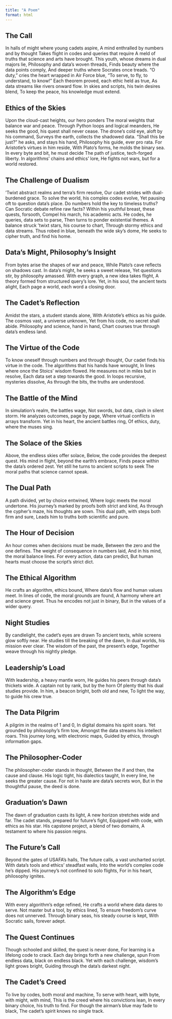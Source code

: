 ```yaml
---
title: "A Poem"
format: html
---
```




## The Call

In halls of might where young cadets aspire,
A mind enthralled by numbers and by thought
Takes flight in codes and queries that require
A meld of truths that science and arts have brought.
This youth, whose dreams in dual majors lie,
Philosophy and data's woven threads,
Finds beauty where the data points comply,
And deeper truths where Socrates once treads.
"O duty," cries the heart wrapped in Air Force blue,
"To serve, to fly, to understand, to know!"
Each theorem proved, each ethic held as true,
As data streams like rivers onward flow.
In skies and scripts, his twin desires blend,
To keep the peace, his knowledge must extend.

## Ethics of the Skies

Upon the cloud-cast heights, our hero ponders
The moral weights that balance war and peace.
Through Python loops and logical meanders,
He seeks the good, his quest shall never cease.
The drone's cold eye, aloft by his command,
Surveys the earth, collects the shadowed data.
"Shall this be just?" he asks, and stays his hand,
Philosophy his guide, ever pro rata.
For Aristotle’s virtues in him reside,
With Plato's forms, he molds the binary sea.
In every byte and bit, he must decide
The path of justice, tech-forged liberty.
In algorithms’ chains and ethics’ lore,
He fights not wars, but for a world restored.

## The Challenge of Dualism

'Twixt abstract realms and terra's firm resolve,
Our cadet strides with dual-burdened grace.
To solve the world, his complex codes evolve,
Yet pausing oft to question data’s place.
Do numbers hold the key to timeless truths?
Can Socratic debate refine raw facts?
Within his youthful breast, these quests, forsooth,
Compel his march, his academic acts.
He codes, he queries, data sets to parse,
Then turns to ponder existential themes.
A balance struck 'twixt stars, his course to chart,
Through stormy ethics and data streams.
Thus robed in blue, beneath the wide sky’s dome,
He seeks to cipher truth, and find his home.

## Data’s Might, Philosophy’s Insight

From bytes arise the shapes of war and peace,
While Plato’s cave reflects on shadows cast.
In data’s might, he seeks a sweet release,
Yet questions stir, by philosophy amassed.
With every graph, a new idea takes flight,
A theory formed from structured query’s lore.
Yet, in his soul, the ancient texts alight,
Each page a world, each word a closing door.

## The Cadet’s Reflection

Amidst the stars, a student stands alone,
With Aristotle's ethics as his guide.
The cosmos vast, a universe unknown,
Yet from his code, no secret shall abide.
Philosophy and science, hand in hand,
Chart courses true through data’s endless land.

## The Virtue of the Code

To know oneself through numbers and through thought,
Our cadet finds his virtue in the code.
The algorithms that his hands have wrought,
In lines where once the Stoics’ wisdom flowed.
He measures not in miles but in resolve,
Each data set a step towards the good.
In loops recursive, mysteries dissolve,
As through the bits, the truths are understood.

## The Battle of the Mind

In simulation’s realm, the battles wage,
Not swords, but data, clash in silent storm.
He analyzes outcomes, page by page,
Where virtual conflicts in arrays transform.
Yet in his heart, the ancient battles ring,
Of ethics, duty, where the muses sing.

## The Solace of the Skies

Above, the endless skies offer solace,
Below, the code provides the deepest quest.
His mind in flight, beyond the earth’s embrace,
Finds peace within the data’s ordered zest.
Yet still he turns to ancient scripts to seek
The moral paths that science cannot speak.

## The Dual Path

A path divided, yet by choice entwined,
Where logic meets the moral undertone.
His journey's marked by proofs both strict and kind,
As through the cypher's maze, his thoughts are sown.
This dual path, with steps both firm and sure,
Leads him to truths both scientific and pure.

## The Hour of Decision

An hour comes when decisions must be made,
Between the zero and the one defines.
The weight of consequence in numbers laid,
And in his mind, the moral balance lines.
For every action, data can predict,
But human hearts must choose the script’s strict dict.

## The Ethical Algorithm

He crafts an algorithm, ethics bound,
Where data’s flow and human values meet.
In lines of code, the moral grounds are found,
A harmony where art and science greet.
Thus he encodes not just in binary,
But in the values of a wider query.

## Night Studies

By candlelight, the cadet’s eyes are drawn
To ancient texts, while screens glow softly near.
He studies till the breaking of the dawn,
In dual worlds, his mission ever clear.
The wisdom of the past, the present’s edge,
Together weave through his nightly pledge.

## Leadership’s Load

With leadership, a heavy mantle worn,
He guides his peers through data’s thickets wide.
A captain not by rank, but by the horn
Of plenty that his dual studies provide.
In him, a beacon bright, both old and new,
To light the way, to guide his crew true.

## The Data Pilgrim

A pilgrim in the realms of 1 and 0,
In digital domains his spirit soars.
Yet grounded by philosophy’s firm tow,
Amongst the data streams his intellect roars.
This journey long, with electronic maps,
Guided by ethics, through information gaps.

## The Philosopher-Coder

The philosopher-coder stands in thought,
Between the if and then, the cause and clause.
His logic tight, his dialectics taught,
In every line, he seeks the greater cause.
For not in haste are data’s secrets won,
But in the thoughtful pause, the deed is done.

## Graduation’s Dawn

The dawn of graduation casts its light,
A new horizon stretches wide and far.
The cadet stands, prepared for future’s fight,
Equipped with code, with ethics as his star.
His capstone project, a blend of two domains,
A testament to where his passion reigns.

## The Future’s Call

Beyond the gates of USAFA’s halls,
The future calls, a vast uncharted script.
With data’s tools and ethics’ steadfast walls,
Into the world’s complex code he’s dipped.
His journey’s not confined to solo flights,
For in his heart, philosophy ignites.

## The Algorithm’s Edge

With every algorithm’s edge refined,
He crafts a world where data dares to serve.
Not master but a tool, by ethics lined,
To ensure freedom’s curve does not unnerved.
Through binary seas, his steady course is kept,
With Socratic sails, forever adept.

## The Quest Continues

Though schooled and skilled, the quest is never done,
For learning is a lifelong code to crack.
Each day brings forth a new challenge, spun
From endless data, black on endless black.
Yet with each challenge, wisdom’s light grows bright,
Guiding through the data’s darkest night.

## The Cadet’s Creed

To live by codes, both moral and machine,
To serve with heart, with byte, with might, with mind,
This is the creed where his convictions lean,
In every binary choice, his truth to find.
For though the airman’s blue may fade to black,
The cadet’s spirit knows no single track.